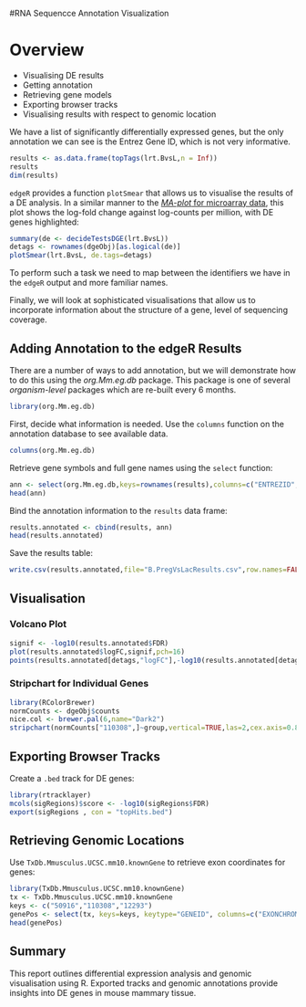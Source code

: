 #RNA Sequencce Annotation Visualization

# Overview

- Visualising DE results
- Getting annotation
- Retrieving gene models
- Exporting browser tracks
- Visualising results with respect to genomic location

We have a list of significantly differentially expressed genes, but the only annotation we can see is the Entrez Gene ID, which is not very informative. 

```r
results <- as.data.frame(topTags(lrt.BvsL,n = Inf))
results
dim(results)
```

`edgeR` provides a function `plotSmear` that allows us to visualise the results of a DE analysis. In a similar manner to the [*MA-plot* for microarray data](https://en.wikipedia.org/wiki/MA_plot), this plot shows the log-fold change against log-counts per million, with DE genes highlighted:

```r
summary(de <- decideTestsDGE(lrt.BvsL))
detags <- rownames(dgeObj)[as.logical(de)]
plotSmear(lrt.BvsL, de.tags=detags)
```

To perform such a task we need to map between the identifiers we have in the `edgeR` output and more familiar names.

Finally, we will look at sophisticated visualisations that allow us to incorporate information about the structure of a gene, level of sequencing coverage.

## Adding Annotation to the edgeR Results

There are a number of ways to add annotation, but we will demonstrate how to do this using the *org.Mm.eg.db* package. This package is one of several *organism-level* packages which are re-built every 6 months.

```r
library(org.Mm.eg.db)
```

First, decide what information is needed. Use the `columns` function on the annotation database to see available data.

```r
columns(org.Mm.eg.db)
```

Retrieve gene symbols and full gene names using the `select` function:

```r
ann <- select(org.Mm.eg.db,keys=rownames(results),columns=c("ENTREZID","SYMBOL","GENENAME"))
head(ann)
```

Bind the annotation information to the `results` data frame:

```r
results.annotated <- cbind(results, ann)
head(results.annotated)
```

Save the results table:

```r
write.csv(results.annotated,file="B.PregVsLacResults.csv",row.names=FALSE)
```

## Visualisation

### Volcano Plot

```r
signif <- -log10(results.annotated$FDR)
plot(results.annotated$logFC,signif,pch=16)
points(results.annotated[detags,"logFC"],-log10(results.annotated[detags,"FDR"]),pch=16,col="red")
```

### Stripchart for Individual Genes

```r
library(RColorBrewer)
normCounts <- dgeObj$counts
nice.col <- brewer.pal(6,name="Dark2")
stripchart(normCounts["110308",]~group,vertical=TRUE,las=2,cex.axis=0.8,pch=16,cex=1.3,col=nice.col,method="jitter",ylab="Normalised log2 expression",main="Krt5")
```

## Exporting Browser Tracks

Create a `.bed` track for DE genes:

```r
library(rtracklayer)
mcols(sigRegions)$score <- -log10(sigRegions$FDR)
export(sigRegions , con = "topHits.bed")
```

## Retrieving Genomic Locations

Use `TxDb.Mmusculus.UCSC.mm10.knownGene` to retrieve exon coordinates for genes:

```r
library(TxDb.Mmusculus.UCSC.mm10.knownGene)
tx <- TxDb.Mmusculus.UCSC.mm10.knownGene
keys <- c("50916","110308","12293")
genePos <- select(tx, keys=keys, keytype="GENEID", columns=c("EXONCHROM","EXONSTART","EXONEND"))
head(genePos)
```

## Summary

This report outlines differential expression analysis and genomic visualisation using R. Exported tracks and genomic annotations provide insights into DE genes in mouse mammary tissue.
